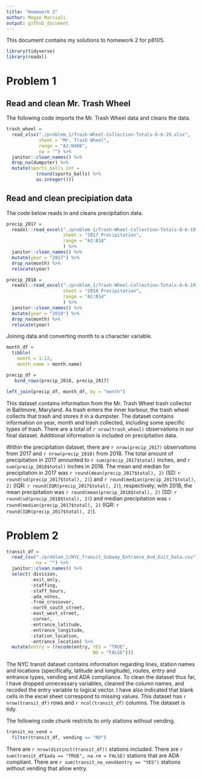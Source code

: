 ```yaml
---
title: "Homework 2"
author: Megan Marziali
output: github_document
---
```


This document contains my solutions to homework 2 for p8105.

```r
library(tidyverse)
library(readxl)
```

# Problem 1

## Read and clean Mr. Trash Wheel

The following code imports the Mr. Trash Wheel data and cleans the data.

```r
trash_wheel = 
  read_xlsx("./problem_1/Trash-Wheel-Collection-Totals-8-6-19.xlsx",
            sheet = "Mr. Trash Wheel",
            range = "A2:N408",
            na = "") %>% 
  janitor::clean_names() %>% 
  drop_na(dumpster) %>% 
  mutate(sports_balls_int = 
           (round(sports_balls) %>% 
           as.integer()))
```

## Read and clean precipiation data

The code below reads in and cleans precipitation data.

```r
precip_2017 = 
  readxl::read_excel("./problem_1/Trash-Wheel-Collection-Totals-8-6-19.xlsx",
                     sheet = "2017 Precipitation",
                     range = "A2:B14"
                     ) %>% 
  janitor::clean_names() %>% 
  mutate(year = "2017") %>% 
  drop_na(month) %>% 
  relocate(year)

precip_2018 = 
  readxl::read_excel("./problem_1/Trash-Wheel-Collection-Totals-8-6-19.xlsx",
                     sheet = "2018 Precipitation",
                     range = "A2:B14"
                     ) %>% 
  janitor::clean_names() %>% 
  mutate(year = "2018") %>% 
  drop_na(month) %>% 
  relocate(year)
```

Joining data and converting month to a character variable.

```r
month_df = 
  tibble(
    month = 1:12,
    month_name = month.name)

precip_df = 
   bind_rows(precip_2018, precip_2017)

left_join(precip_df, month_df, by = "month")
```

This dataset contains information from the Mr. Trash Wheel trash collector in Balitmore, Maryland. As trash enters the inner harbour, the trash wheel collects that trash and stores it in a dumpster. The dataset contains information on year, month and trash collected, including some specific types of trash. There are a total of `r nrow(trash_wheel)` observations in our final dataset. Additional information is included on precipitation data.

Within the precipitation dataset, there are `r nrow(precip_2017)` observations from 2017 and `r nrow(precip_2018)` from 2018. The total amount of precipitation in 2017 amounted to `r sum(precip_2017$total)` inches, and `r sum(precip_2018$total)` inches in 2018. The mean and median for precipitation in 2017 was `r round(mean(precip_2017$total), 2)` (SD: `r round(sd(precip_2017$total), 2)`) and `r round(median(precip_2017$total), 2)` (IQR: `r round(IQR(precip_2017$total), 2)`), respectively; with 2018, the mean precipitation was `r round(mean(precip_2018$total), 2)` (SD: `r round(sd(precip_2018$total), 2)`) and median precipitation was `r round(median(precip_2017$total), 2)` (IQR: `r round(IQR(precip_2017$total), 2)`).

# Problem 2

```r
transit_df = 
  read_csv("./problem_2/NYC_Transit_Subway_Entrance_And_Exit_Data.csv",
           na = "") %>% 
  janitor::clean_names() %>% 
  select(-division,
         -exit_only,
         -staffing,
         -staff_hours,
         -ada_notes,
         -free_crossover,
         -north_south_street,
         -east_west_street,
         -corner,
         -entrance_latitude,
         -entrance_longitude,
         -station_location,
         -entrance_location) %>% 
  mutate(entry = (recode(entry, YES = "TRUE",
                                NO = "FALSE")))
```


The NYC transit dataset contains information regarding lines, station names and locations (specifically, latitude and longitude), routes, entry and entrance types, vending and ADA compliance. To clean the dataset thus far, I have dropped unnecessary variables, cleaned the column names, and recoded the entry variable to logical vector. I have also indicated that blank cells in the excel sheet correspond to missing values. This dataset has `r nrow(transit_df)` rows and `r ncol(transit_df)` columns. The dataset is tidy.

The following code chunk restricts to only stations without vending.
```r
transit_no_vend = 
  filter(transit_df, vending == "NO")
```

There are `r nrow(distinct(transit_df))` stations included. There are `r sum(transit_df$ada == "TRUE", na.rm = FALSE)` stations that are ADA compliant. There are `r sum(transit_no_vend$entry == "YES")` stations without vending that allow entry.


